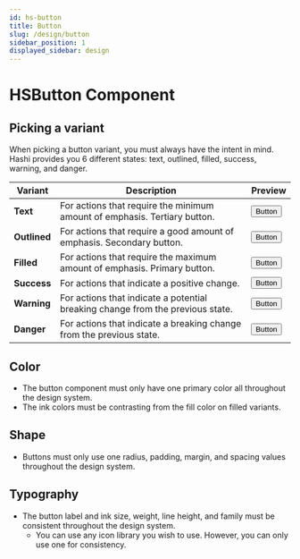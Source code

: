 ```yaml
---
id: hs-button
title: Button
slug: /design/button
sidebar_position: 1
displayed_sidebar: design
---
```

# HSButton Component
## Picking a variant
When picking a button variant, you must always have the intent in mind. Hashi provides you 6 different states: text, outlined, filled, success, warning, and danger.

| Variant      | Description                                                                    | Preview                                                                                                           |
|--------------|--------------------------------------------------------------------------------|-------------------------------------------------------------------------------------------------------------------|
| **Text**     | For actions that require the minimum amount of emphasis. Tertiary button.      | <button class="hs-button" role="button"><span class="hs-button__label">Button</span></button>                     |
| **Outlined** | For actions that require a good amount of emphasis. Secondary button.          | <button class="hs-button hs-button--outlined" role="button"><span class="hs-button__label">Button</span></button> |
| **Filled**   | For actions that require the maximum amount of emphasis. Primary button.       | <button class="hs-button hs-button--filled" role="button"><span class="hs-button__label">Button</span></button>   |
| **Success**  | For actions that indicate a positive change.                                   | <button class="hs-button is-success" role="button"><span class="hs-button__label">Button</span></button>          |
| **Warning**  | For actions that indicate a potential breaking change from the previous state. | <button class="hs-button is-warning" role="button"><span class="hs-button__label">Button</span></button>          |
| **Danger**   | For actions that indicate a breaking change from the previous state.           | <button class="hs-button is-danger" role="button"><span class="hs-button__label">Button</span></button>           |

## Color
- The button component must only have one primary color all throughout the design system.
- The ink colors must be contrasting from the fill color on filled variants.

## Shape
- Buttons must only use one radius, padding, margin, and spacing values throughout the design system.

## Typography
- The button label and ink size, weight, line height, and family must be consistent throughout the design system.
  - You can use any icon library you wish to use. However, you can only use one for consistency.